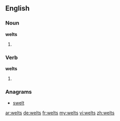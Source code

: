 ==English==

===Noun===
'''welts'''
# {{plural of|welt}}

===Verb===
'''welts'''

# {{third-person singular of|welt}}

===Anagrams===
* [[swelt#English|swelt]]

[[ar:welts]]
[[de:welts]]
[[fr:welts]]
[[my:welts]]
[[vi:welts]]
[[zh:welts]]